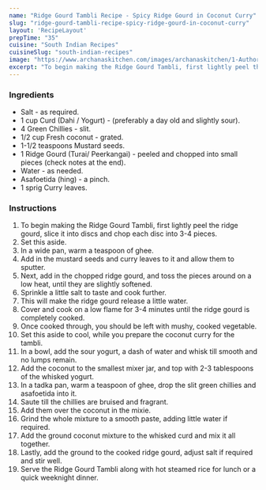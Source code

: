 ---
name: "Ridge Gourd Tambli Recipe - Spicy Ridge Gourd in Coconut Curry"
slug: "ridge-gourd-tambli-recipe-spicy-ridge-gourd-in-coconut-curry"
layout: 'RecipeLayout'
prepTime: "35"
cuisine: "South Indian Recipes"
cuisineSlug: "south-indian-recipes"
image: "https://www.archanaskitchen.com/images/archanaskitchen/1-Author/Revati_Upadhya/Ridge_Gourd_Tambli_Recipe_Spicy_Ridge_Gourd_in_Coconut_Curry.jpg"
excerpt: "To begin making the Ridge Gourd Tambli, first lightly peel the ridge gourd, slice it into discs and chop each disc into 3-4 pieces"
---

### Ingredients

- Salt - as required.
- 1 cup Curd (Dahi / Yogurt) - (preferably a day old and slightly sour).
- 4 Green Chillies - slit.
- 1/2 cup Fresh coconut - grated.
- 1-1/2 teaspoons Mustard seeds.
- 1 Ridge Gourd (Turai/ Peerkangai) - peeled and chopped into small pieces (check notes at the end).
- Water - as needed.
- Asafoetida (hing) - a pinch.
- 1 sprig Curry leaves.

### Instructions

1. To begin making the Ridge Gourd Tambli, first lightly peel the ridge gourd, slice it into discs and chop each disc into 3-4 pieces.
1. Set this aside.
1. In a wide pan, warm a teaspoon of ghee.
1. Add in the mustard seeds and curry leaves to it and allow them to sputter.
1. Next, add in the chopped ridge gourd, and toss the pieces around on a low heat, until they are slightly softened.
1. Sprinkle a little salt to taste and cook further.
1. This will make the ridge gourd release a little water.
1. Cover and cook on a low flame for 3-4 minutes until the ridge gourd is completely cooked.
1. Once cooked through, you should be left with mushy, cooked vegetable.
1. Set this aside to cool, while you prepare the coconut curry for the tambli.
1. In a bowl, add the sour yogurt, a dash of water and whisk till smooth and no lumps remain.
1. Add the coconut to the smallest mixer jar, and top with 2-3 tablespoons of the whisked yogurt.
1. In a tadka pan, warm a teaspoon of ghee, drop the slit green chillies and asafoetida into it.
1. Saute till the chillies are bruised and fragrant.
1. Add them over the coconut in the mixie.
1. Grind the whole mixture to a smooth paste, adding little water if required.
1. Add the ground coconut mixture to the whisked curd and mix it all together.
1. Lastly, add the ground to the cooked ridge gourd, adjust salt if required and stir well.
1. Serve the Ridge Gourd Tambli along with hot steamed rice for lunch or a quick weeknight dinner.
